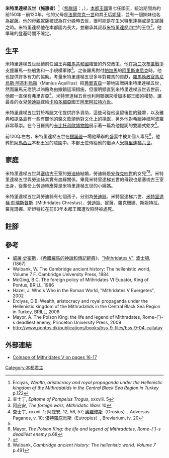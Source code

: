 '''米特里達梯五世（施惠者）'''<ref name="#1">Erciyas, ''Wealth, aristocracy and royal propaganda under the Hellenistic kingdom of the Mithradatids in the Central Black Sea Region in Turkey'' p.122</ref>（[[希臘語|希臘語]]：{{lang|el|Μιθριδάτης ὁ εὐεργέτης}}，{{bd|?||前120年|catIdx=M}}），[[本都王國|本都王國]]第七任國王，統治期間為約前150年－前120年。他的父母是[[法爾奈克一世|法爾奈克一世]]和其王后[[妮薩_(法爾奈克一世之妻)|妮薩]]，並有一個姊妹也名為[[卡帕多細亞的妮薩|妮薩]]。他的母親妮薩被認為在分娩時去世，很可能是在生米特里達梯或是生妮薩之時。米特里達梯他在本都國內長大，並繼承其叔叔[[米特里達梯四世_(本都)|米特里達梯四世]]的王位<ref>查士丁, ''Epitome of Pompeius Trogus'', xxxviii. 5</ref>，他準確的登基時間不確定。

==生平==
米特里達梯五世延續前任國王與[[羅馬共和國|羅馬共和國]]結盟的外交政策，他在[[第三次布匿戰爭|第三次布匿戰爭]]支援羅馬一些船隻和一小規模軍隊<ref>阿庇安, ''The foreign wars, Mithridatic Wars'' 10</ref>。之後羅馬對付[[帕加馬|帕加馬]]的[[阿里斯東尼克|阿里斯東尼克]]時，他也提供許多有力的協助。考量米特里達梯五世多年對羅馬的貢獻，[[羅馬執政官|羅馬執政官]][[馬尼烏斯·阿基利烏斯|馬尼烏斯·阿基利烏斯]]（Manius Aquillius）把[[弗里吉亞|弗里吉亞]]一帶地區贈與米特里達梯五世，然而羅馬元老院以賄賂為由撤銷這項措施，但很明顯直到米特里達梯五世去世前，他都一直保有弗里吉亞<ref>查士丁, xxxvii. 1; 阿庇安, 12, 56, 57; [[奧羅修斯|奧羅修斯]]（Orosius）, Adversus Paganos, v. 10; [[優特羅庇烏斯_(歷史學家)|優特羅庇烏斯]]（Eutropius）, Breviarium, iv. 20</ref>。米特里達梯五世也利用聯姻來增加本都王國的權勢，讓最長的女兒[[卡帕多細亞的勞迪絲|勞迪絲]]嫁給[[卡帕多細亞|卡帕多細亞]]國王[[阿里阿拉特六世|阿里阿拉特六世]]。

米特里達梯五世對於希臘文化提供許多資助，這些可從他遺留後世的錢幣，以及雅典和[[提洛島|提洛島]]有一些有關他的銘文歌頌他對文化上的捐獻，另外他對希臘神祇阿波羅非常尊崇。在今日羅馬的[[卡比托利歐博物館|卡比托利歐博物館]]展示著一篇為他提詞的雙語式銘文<ref name="#1"/>。

前120年左右，米特里達梯五世在[[錫諾普|錫諾普]]一場他舉辦的盛宴中被某個人毒死<ref>Mayor, ''The Poison King: the life and legend of Mithradates, Rome-{’}-s deadliest enemy'' p.68</ref>，他葬於[[阿馬西亞|阿馬西亞]]本都王室的陵園中。本都王位傳給他的繼承人[[米特里達梯六世|米特里達梯六世]]。

==家庭==
米特里達梯五世與[[塞琉古王朝|塞琉古王室]]的[[勞迪絲六世|勞迪絲]]結婚，勞迪絲是[[安條克四世|安條克四世]]的女兒<ref>{{Cite web |url=http://www.livius.org/la-ld/laodice/laodice_vi.html |title=laodice_vi |access-date=2010-12-15 |archive-date=2016-11-08 |archive-url=https://web.archive.org/web/20161108055811/http://www.livius.org/la-ld/laodice/laodice_vi.html |dead-url=yes }}</ref><ref>Walbank, ''Cambridge ancient history: The hellenistic world, Volume 7 '' p.491</ref>。米特里達梯五世與勞迪絲其實有血緣關係，畢竟米特里達梯五世的母親也是塞琉古王室出身，從輩份上勞迪絲應算是米特里達梯五世的小姨媽。

米特里達梯五世與勞迪絲有七個孩子，分別為[[卡帕多細亞的勞迪絲|勞迪絲]]、米特里達梯六世、[[米特里達梯·刻瑞斯督斯|米特里達梯·刻瑞斯督斯]]（Mithridates Chrestus）、[[勞迪絲_(米特里達梯六世之妻)|勞迪絲]]、妮薩、羅克珊娜、斯妲特拉。羅克珊娜、斯妲特拉在前63年本都王國遭攻陷時被處死。

==註腳==
{{reflist}}

==參考==
*[[威廉·史密斯_(辭典編纂者)|威廉·史密斯]]，《[[希腊羅馬的神話和傳記辭典|希腊羅馬的神話和傳記辭典]]》，[https://web.archive.org/web/20051230062409/http://www.ancientlibrary.com/smith-bio/2204.html "Mithridates V"], [[波士頓|波士頓]], (1867)
* Walbank, W. The Cambridge ancient history: The hellenistic world, Volume 7 F. Cambridge University Press, 1984
* McGing, B.C. The foreign policy of Mithridates VI Eupator, King of Pontus, BRILL, 1986
* Hazel, J. Who's Who in the Roman World, "Mithridates V Euergetes", 2002
* Erciyas, D.B. Wealth, aristocracy and royal propaganda under the Hellenistic kingdom of the Mithradatids in the Central Black Sea Region in Turkey, BRILL, 2006
* Mayor, A. The Poison King: the life and legend of Mithradates, Rome-{’}-s deadliest enemy, Princeton University Press, 2009
* http://www.pontos.dk/publications/books/bss-9-files/bss-9-04-callatay {{Wayback|url=http://www.pontos.dk/publications/books/bss-9-files/bss-9-04-callatay |date=20170823061740 }}

==外部連結==
*[http://www.pontos.dk/publications/books/bss-9-files/bss-9-04-callatay Coinage of Mithridates V on pages 16-17] {{Wayback|url=http://www.pontos.dk/publications/books/bss-9-files/bss-9-04-callatay |date=20170823061740 }}

{{Leader|[[米特里達梯四世_(本都)|米特里達梯四世]] |[[本都統治者列表|本都國王]]<br/>前150年－前120年 |[[米特里達梯六世|米特里達梯六世]]}}

{{希臘化時代統治者}}
[[Category:本都君主|Category:本都君主]]